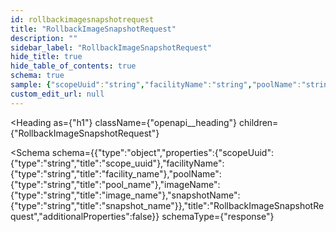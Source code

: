 ```yaml
---
id: rollbackimagesnapshotrequest
title: "RollbackImageSnapshotRequest"
description: ""
sidebar_label: "RollbackImageSnapshotRequest"
hide_title: true
hide_table_of_contents: true
schema: true
sample: {"scopeUuid":"string","facilityName":"string","poolName":"string","imageName":"string","snapshotName":"string"}
custom_edit_url: null
---
```



<Heading
  as={"h1"}
  className={"openapi__heading"}
  children={"RollbackImageSnapshotRequest"}
>
</Heading>





<Schema
  schema={{"type":"object","properties":{"scopeUuid":{"type":"string","title":"scope_uuid"},"facilityName":{"type":"string","title":"facility_name"},"poolName":{"type":"string","title":"pool_name"},"imageName":{"type":"string","title":"image_name"},"snapshotName":{"type":"string","title":"snapshot_name"}},"title":"RollbackImageSnapshotRequest","additionalProperties":false}}
  schemaType={"response"}
>
  
</Schema>
            